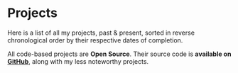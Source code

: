 # Projects

Here is a list of all my projects, past & present, sorted in reverse chronological order by their respective dates of completion.

All code-based projects are **Open Source**. Their source code is **available on [GitHub](https://github.com/nico-bachner)**, along with my less noteworthy projects.
